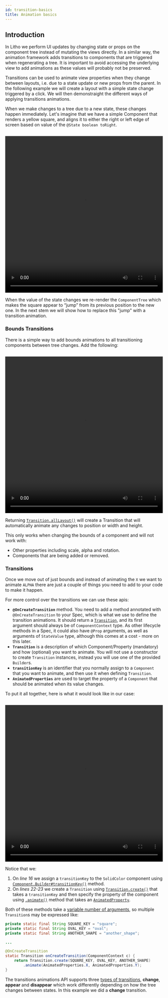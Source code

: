 ```yaml
---
id: transition-basics
title: Animation basics
---
```



## Introduction

In Litho we perform UI updates by changing state or props on the component tree instead of mutating the views directly. In a similar way, the animation framework adds transitions to components that are triggered when regenerating a tree. It is important to avoid accessing the underlying view to add animations as these values will probably not be preserved.

Transitions can be used to animate view properties when they change between layouts, i.e. due to a state update or new props from the parent. In the following example we will create a layout with a simple state change triggered by a click. We will then demonstraight the different ways of applying transitions animations.

When we make changes to a tree due to a new state, these changes happen immediately. Let's imagine that we have a simple Component that renders a yellow square, and aligns it to either the right or left edge of screen based on value of the `@State boolean toRight`.

```java file=../../sample/src/main/java/com/facebook/samples/litho/animations/docs/SimpleAllLayoutTransitionComponentSpec.java start=start end=no_animation
```

<video loop="true" autoplay="true" class="video" width="100%" height="500px">
  <source type="video/webm" src={useBaseUrl("/videos/transitions/basics1.webm")}></source>
  <p>Your browser does not support the video element.</p>
</video>

When the value of the state changes we re-render the `ComponentTree` which makes the square appear to “jump” from its previous position to the new one. In the next stem we will show how to replace this "jump" with a transition animation.

### Bounds Transitions

There is a simple way to add bounds animations to all transitioning components between tree changes. Add the following:

```java file=../../sample/src/main/java/com/facebook/samples/litho/animations/docs/SimpleAllLayoutTransitionComponentSpec.java start=no_animation end=end
```

<video loop="true" autoplay="true" class="video" width="100%" height="500px">
  <source type="video/webm" src={useBaseUrl("/videos/transitions/basics2.webm")}></source>
  <p>Your browser does not support the video element.</p>
</video>

Returning [`Transition.allLayout()`](https://staticdocs.thefacebook.com/litho/javadoc/com/facebook/litho/Transition.html#allLayout--) will create a Transition that will automatically animate any changes to position or width and height.

This only works when changing the bounds of a component and will not work with:
* Other properties including scale, alpha and rotation.
* Components that are being added or removed.


### Transitions

Once we move out of just bounds and instead of animating the `X` we want to animate `ALPHA` there are just a couple of things you need to add to your code to make it happen.

For more control over the transitions we can use these apis:
* **`@OnCreateTransition`** method. You need to add a method annotated with `@OnCreateTransition` to your Spec, which is what we use to define the transition animations. It should return a [`Transition`](pathname:///javadoc/com/facebook/litho/Transition.html), and its first argument should always be of `ComponentContext` type. As other lifecycle methods in a Spec, it could also have `@Prop` arguments, as well as arguments of `StateValue` type, although this comes at a cost - more on this later.
* **`Transition`** is a description of which Component/Property (mandatory) and how (optional) you want to animate. You will not use a constructor to create `Transition` instances, instead you will use one of the provided `Builder`s.
* **`transitionKey`** is an identifier that you normally assign to a `Component` that you want to animate, and then use it when defining `Transition`.
* **`AnimatedProperties`** are used to target the property of a `Component` that should be animated when its value changes.

To put it all together, here is what it would look like in our case:

```java file=../../sample/src/main/java/com/facebook/samples/litho/animations/docs/AlphaTransitionComponentSpec.java start=start end=end
```

<video loop="true" autoplay="true" class="video" width="100%" height="500px">
  <source type="video/webm" src={useBaseUrl("/videos/transitions/basics3.webm")}></source>
  <p>Your browser does not support the video element.</p>
</video>

Notice that we:
1. On *line 16* we assign a `transitionKey` to the `SolidColor` component using [`Component.Builder#transitionKey()`](pathname:///javadoc/com/facebook/litho/Component.Builder.html#transitionKey-java.lang.String-) method.
2. On *lines 22-23* we create a `Transition` using [`Transition.create()`](pathname:///javadoc/com/facebook/litho/Transition.html#create-java.lang.String-) that takes a `transitionKey` and then specify the property of the component using [`.animate()`](pathname:///javadoc/com/facebook/litho/Transition.TransitionUnitsBuilder.html#animate-com.facebook.litho.animation.AnimatedProperty-) method that takes an [`AnimatedProperty`](pathname:///javadoc/com/facebook/litho/animation/AnimatedProperties.html).

Both of these methods take a [variable number of arguments](pathname:///javadoc/com/facebook/litho/Transition.html#create-java.lang.String...-), so multiple `Transition`s may be expressed like:

```java
private static final String SQUARE_KEY = "square";
private static final String OVAL_KEY = "oval";
private static final String ANOTHER_SHAPE = "another_shape";

...

@OnCreateTransition
static Transition onCreateTransition(ComponentContext c) {
    return Transition.create(SQUARE_KEY, OVAL_KEY, ANOTHER_SHAPE)
        .animate(AnimatedProperties.X, AnimatedProperties.Y);
}
```

The transitions animations API supports three [types of transitions](/docs/animations/transition-types), **change**, **appear** and **disappear** which work differently depending on how the tree changes between states. In this example we did a **change** transition.
